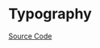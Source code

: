 
<Meta title="Basic/Typography/Doc" />

# Typography

<Description of={Typography} />

[Source Code](https://github.com/Mezzanine-UI/mezzanine/blob/main/packages/react/src/Typography/Typography.tsx)

<ArgsTable of={Typography} />
